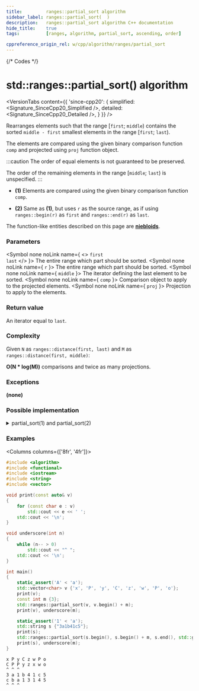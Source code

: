 ```yaml
---
title:         ranges::partial_sort algorithm
sidebar_label: ranges::partial_sort(  )
description:   ranges::partial_sort algorithm C++ documentation
hide_title:    true
tags:          [ranges, algorithm, partial_sort, ascending, order]

cppreference_origin_rel: w/cpp/algorithm/ranges/partial_sort
---
```



{/* Codes */}


# std::ranges::partial_sort() algorithm

<VersionTabs content={{
	'since-cpp20': {
		simplified:	<Signature_SinceCpp20_Simplified />,
		detailed:	<Signature_SinceCpp20_Detailed />,
	}
}} />

Rearranges elements such that the range [`first`; `middle`) contains the sorted `middle - first` smallest elements in the range [`first`; `last`).

The elements are compared using the given binary comparison function `comp` and projected using `proj` function object.

:::caution
The order of equal elements is not guaranteed to be preserved.

The order of the remaining elements in the range [`middle`; `last`) is unspecified.
:::

- **(1)** Elements are compared using the given binary comparison function `comp`.

- **(2)** Same as **(1)**, but uses `r` as the source range, as if using `ranges::begin(r)` as `first` and `ranges::end(r)` as `last`.

The function-like entities described on this page are [**niebloids**](/docs/std/algo/niebloids).

### Parameters

<SymbolTable>

  <Symbol none noLink name={ <> <code>first</code> <br/> <code>last</code> </> }>
    The entire range which part should be sorted.
  </Symbol>
  <Symbol none noLink name={ <code>r</code> }>
    The entire range which part should be sorted.
  </Symbol>
  <Symbol none noLink name={ <code>middle</code> }>
    The iterator defining the last element to be sorted.
  </Symbol>
  <Symbol none noLink name={ <code>comp</code> }>
    Comparison object to apply to the projected elements.
  </Symbol>
  <Symbol none noLink name={ <code>proj</code> }>
    Projection to apply to the elements.
  </Symbol>

</SymbolTable>

### Return value

An iterator equal to `last`.

### Complexity

Given `N` as `ranges::distance(first, last)` and `M` as `ranges::distance(first, middle)`:

**O(N \* log(M))** comparisons and twice as many projections.

### Exceptions

**(none)**

### Possible implementation

<details>
<summary>partial_sort(1) and partial_sort(2)</summary>

```cpp
struct partial_sort_fn
{
    template<std::random_access_iterator I, std::sentinel_for<I> S,
             class Comp = ranges::less, class Proj = std::identity>
    requires std::sortable<I, Comp, Proj>
    constexpr I
        operator()(I first, I middle, S last, Comp comp = {}, Proj proj = {}) const
    {
        if (first == middle)
            return ranges::next(first, last);
        ranges::make_heap(first, middle, comp, proj);
        auto it {middle};
        for (; it != last; ++it)
        {
            if (std::invoke(comp, std::invoke(proj, *it), std::invoke(proj, *first)))
            {
                ranges::pop_heap(first, middle, comp, proj);
                ranges::iter_swap(middle - 1, it);
                ranges::push_heap(first, middle, comp, proj);
            }
        }
        ranges::sort_heap(first, middle, comp, proj);
        return it;
    }

    template<ranges::random_access_range R, class Comp = ranges::less,
             class Proj = std::identity>
    requires std::sortable<ranges::iterator_t<R>, Comp, Proj>
    constexpr ranges::borrowed_iterator_t<R>
        operator()(R&& r, ranges::iterator_t<R> middle, Comp comp = {}, Proj proj = {}) const
    {
        return (*this)(ranges::begin(r), std::move(middle), ranges::end(r),
                       std::move(comp), std::move(proj));
    }
};

inline constexpr partial_sort_fn partial_sort {};
```

</details>

### Examples

<Columns columns={['8fr', '4fr']}>
<div>

```cpp title='Main.cpp' showLineNumbers
#include <algorithm>
#include <functional>
#include <iostream>
#include <string>
#include <vector>

void print(const auto& v)
{
    for (const char e : v)
        std::cout << e << ' ';
    std::cout << '\n';
}

void underscore(int n)
{
    while (n-- > 0)
        std::cout << "^ ";
    std::cout << '\n';
}

int main()
{
    static_assert('A' < 'a');
    std::vector<char> v {'x', 'P', 'y', 'C', 'z', 'w', 'P', 'o'};
    print(v);
    const int m {3};
    std::ranges::partial_sort(v, v.begin() + m);
    print(v), underscore(m);

    static_assert('1' < 'a');
    std::string s {"3a1b41c5"};
    print(s);
    std::ranges::partial_sort(s.begin(), s.begin() + m, s.end(), std::greater {});
    print(s), underscore(m);
}
```

</div>
<div>

```plaintext title="Output"
x P y C z w P o
C P P y z x w o
^ ^ ^
3 a 1 b 4 1 c 5
c b a 1 3 1 4 5
^ ^ ^
```

</div>
</Columns>
